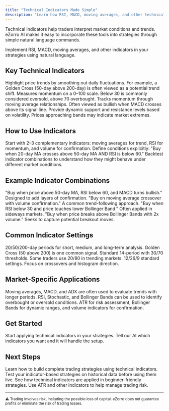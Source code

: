 ```yaml
---
title: "Technical Indicators Made Simple"
description: "Learn how RSI, MACD, moving averages, and other technical indicators can be applied to automated trading. Transform market data into structured trading signals."
---
```


Technical indicators help traders interpret market conditions and trends. eZorro AI makes it easy to incorporate these tools into strategies through simple natural language commands.

<Card title="Use Technical Indicators" icon="rocket" href="https://platform.ezorro.app">
  Implement RSI, MACD, moving averages, and other indicators in your strategies using natural language.
</Card>

## Key Technical Indicators

<CardGroup cols={2}>
  <Card title="Moving Averages" icon="chart-line">
    Highlight price trends by smoothing out daily fluctuations. For example, a Golden Cross (50-day above 200-day) is often viewed as a potential trend shift.
  </Card>

  <Card title="RSI" icon="wave-square">
    Measures momentum on a 0–100 scale. Below 30 is commonly considered oversold, above 70 overbought.
  </Card>

  <Card title="MACD" icon="chart-line-up">
    Tracks momentum through moving average relationships. Often viewed as bullish when MACD crosses above its signal line.
  </Card>

  <Card title="Bollinger Bands" icon="expand">
    Provide dynamic support and resistance levels based on volatility. Prices approaching bands may indicate market extremes.
  </Card>
</CardGroup>

## How to Use Indicators

<Steps>
  <Step title="Choose Your Indicators">
    Start with 2–3 complementary indicators: moving averages for trend, RSI for momentum, and volume for confirmation.
  </Step>

  <Step title="Set Clear Rules">
    Define conditions explicitly: "Buy when 20-day MA crosses above 50-day MA AND RSI is below 60."
  </Step>

  <Step title="Test Your Combinations">
    Backtest indicator combinations to understand how they might behave under different market conditions.
  </Step>
</Steps>

## Example Indicator Combinations

<CardGroup cols={2}>
  <Card title="Triple Confirmation" icon="shield-check">
    "Buy when price above 50-day MA, RSI below 60, and MACD turns bullish." Designed to add layers of confirmation.
  </Card>

  <Card title="Trend + Momentum" icon="chart-mixed">
    "Buy on moving average crossover with volume confirmation." A common trend-following approach.
  </Card>

  <Card title="Mean Reversion" icon="arrows-spin">
    "Buy when RSI below 30 and price touches lower Bollinger Band." Often applied in sideways markets.
  </Card>

  <Card title="Breakout System" icon="arrow-trend-up">
    "Buy when price breaks above Bollinger Bands with 2x volume." Seeks to capture potential breakout moves.
  </Card>
</CardGroup>

## Common Indicator Settings

<CardGroup cols={3}>
  <Card title="Moving Averages" icon="chart-line">
    20/50/200-day periods for short, medium, and long-term analysis. Golden Cross (50 above 200) is one common signal.
  </Card>

  <Card title="RSI Settings" icon="sliders">
    Standard 14-period with 30/70 thresholds. Some traders use 20/80 in trending markets.
  </Card>

  <Card title="MACD Parameters" icon="chart-line-up">
    12/26/9 standard settings. Focus on crossovers and histogram direction.
  </Card>
</CardGroup>

## Market-Specific Applications

<Steps>
  <Step title="Trending Markets">
    Moving averages, MACD, and ADX are often used to evaluate trends with longer periods.
  </Step>

  <Step title="Ranging Markets">
    RSI, Stochastic, and Bollinger Bands can be used to identify overbought or oversold conditions.
  </Step>

  <Step title="Volatile Markets">
    ATR for risk assessment, Bollinger Bands for dynamic ranges, and volume indicators for confirmation.
  </Step>
</Steps>

## Get Started

<Card title="Implement Indicators" icon="rocket" href="https://platform.ezorro.app">
  Start applying technical indicators in your strategies. Tell our AI which indicators you want and it will handle the setup.
</Card>

## Next Steps

<CardGroup cols={2}>
  <Card title="Strategy Construction" icon="hammer" href="/technical/strategy-construction">
    Learn how to build complete trading strategies using technical indicators.
  </Card>

  <Card title="Backtesting" icon="chart-bar" href="/technical/backtesting">
    Test your indicator-based strategies on historical data before using them live.
  </Card>

  <Card title="Beginner Strategies" icon="graduation-cap" href="/trading-strategies/beginner-strategies">
    See how technical indicators are applied in beginner-friendly strategies.
  </Card>

  <Card title="Risk Management" icon="shield" href="/trading-strategies/risk-management">
    Use ATR and other indicators to help manage trading risk.
  </Card>
</CardGroup>

---

<sub>⚠️ Trading involves risk, including the possible loss of capital. eZorro does not guarantee profits or eliminate the risk of trading losses.</sub>